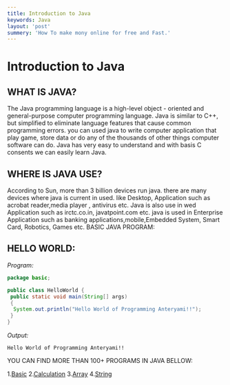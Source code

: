 ```yaml
---
title: Introduction to Java
keywords: Java
layout: 'post'
summery: 'How To make mony online for free and Fast.'
---
```




# Introduction to Java

## WHAT IS JAVA?

The  Java programming  language is  a  high-level object - oriented  and  general-purpose  computer programming language.  Java is similar to C++, but simplified  to eliminate  language  features  that cause common programming errors. you can used java to write computer application that play game, store data or do any of the thousands of other things computer software can do. Java has very easy to understand and with basis C consents we can easily 
learn Java.

## WHERE IS JAVA USE?

According to Sun, more than 3 billion devices run java. there are many devices where java is current in used. like Desktop, Application such as acrobat reader,media player , antivirus etc. Java is also use in wed Application such as irctc.co.in, javatpoint.com etc. java is used in Enterprise Application such as banking applications,mobile,Embedded System, Smart Card, Robotics, Games etc.
BASIC JAVA PROGRAM:

## HELLO WORLD:

*Program:*

```java
package basic;

public class HelloWorld {
 public static void main(String[] args)
 {
  System.out.println("Hello World of Programming Anteryami!!");
 }
}
```

*Output:*

```terminal
Hello World of Programming Anteryami!!
```



YOU CAN FIND MORE THAN 100+ PROGRAMS IN JAVA BELLOW: 

1.[Basic](https://zeelcodder.tech/blog/java-basic)
2.[Calculation](https://zeelcodder.tech/blog/java-calculation)
3.[Array](https://zeelcodder.tech/blog/java-array)
4.[String](https://zeelcodder.tech/blog/java-string)
    